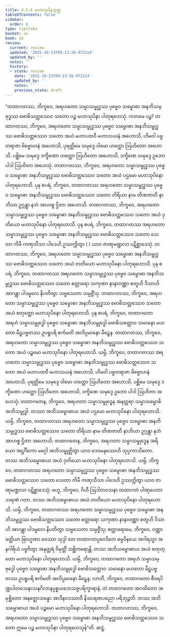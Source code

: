```yaml
---
title: 4.5.6 မဟာသုပိနသုတ္တ
tableOfContents: false
sidebar:
  order: 6
type: tipitaka
basket: su
book: a5
review:
  current: review
  updated: '2025-10-23T09:13:26.972214'
  updated_by: ''
  notes: ''
  history:
  - state: review
    date: '2025-10-23T09:13:26.972214'
    updated_by: ''
    notes: ''
    previous_state: draft
---
```



<ReviewStatus review={frontmatter.review} showDetails={true} />

<HypothesisAnnotation frontmatter={frontmatter} />

<DynamicBreadcrumb />

<Division number="196" book="a5" e="ch" v="16" p="209">

<Paragraph number="1154" book="a5">
“တထာဂတဿ, ဘိက္ခဝေ, အရဟတော သမ္မာသမ္ဗုဒ္ဓဿ ပုဗ္ဗေဝ သမ္ဗောဓာ အနဘိသမ္ဗုဒ္ဓဿ ဗောဓိသတ္တဿေဝ သတော ပဉ္စ မဟာသုပိနာ ပါတုရဟေသုံ. ကတမေ ပဉ္စ? တထာဂတဿ, ဘိက္ခဝေ, အရဟတော သမ္မာသမ္ဗုဒ္ဓဿ ပုဗ္ဗေဝ သမ္ဗောဓာ အနဘိသမ္ဗုဒ္ဓဿ ဗောဓိသတ္တဿေဝ သတော အယံ မဟာပထဝီ မဟာသယနံ အဟောသိ, ဟိမဝါ ပဗ္ဗတရာဇာ ဗိဗ္ဗောဟနံ အဟောသိ, ပုရတ္ထိမေ သမုဒ္ဒေ ဝါမော ဟတ္ထော ဩဟိတော အဟောသိ, ပစ္ဆိမေ သမုဒ္ဒေ ဒက္ခိဏော ဟတ္ထော ဩဟိတော အဟောသိ, ဒက္ခိဏေ သမုဒ္ဒေ ဥဘော ပါဒါ ဩဟိတာ အဟေသုံ. တထာဂတဿ, ဘိက္ခဝေ, အရဟတော သမ္မာသမ္ဗုဒ္ဓဿ ပုဗ္ဗေဝ သမ္ဗောဓာ အနဘိသမ္ဗုဒ္ဓဿ ဗောဓိသတ္တဿေဝ သတော အယံ ပဌမော မဟာသုပိနော ပါတုရဟောသိ.
</Paragraph>

<Paragraph number="1155" book="a5">
ပုန စပရံ, ဘိက္ခဝေ, တထာဂတဿ အရဟတော သမ္မာသမ္ဗုဒ္ဓဿ ပုဗ္ဗေဝ သမ္ဗောဓာ အနဘိသမ္ဗုဒ္ဓဿ ဗောဓိသတ္တဿေဝ သတော တိရိယာ နာမ တိဏဇာတိ နာဘိယာ ဥဂ္ဂန္တွာ နဘံ အာဟစ္စ ဌိတာ အဟောသိ. တထာဂတဿ, ဘိက္ခဝေ, အရဟတော သမ္မာသမ္ဗုဒ္ဓဿ ပုဗ္ဗေဝ သမ္ဗောဓာ အနဘိသမ္ဗုဒ္ဓဿ ဗောဓိသတ္တဿေဝ သတော အယံ ဒုတိယော မဟာသုပိနော ပါတုရဟောသိ.
</Paragraph>

<Paragraph number="1156" book="a5">
ပုန စပရံ, ဘိက္ခဝေ, တထာဂတဿ အရဟတော သမ္မာသမ္ဗုဒ္ဓဿ ပုဗ္ဗေဝ သမ္ဗောဓာ အနဘိသမ္ဗုဒ္ဓဿ ဗောဓိသတ္တဿေဝ သတော သေတာ ကိမီ ကဏှသီသာ ပါဒေဟိ ဥဿက္ကိတွာ ( ) ယာဝ ဇာဏုမဏ္ဍလာ ပဋိစ္ဆာဒေသုံ. တထာဂတဿ, ဘိက္ခဝေ, အရဟတော သမ္မာသမ္ဗုဒ္ဓဿ ပုဗ္ဗေဝ သမ္ဗောဓာ အနဘိသမ္ဗုဒ္ဓဿ ဗောဓိသတ္တဿေဝ သတော အယံ တတိယော မဟာသုပိနော ပါတုရဟောသိ.
</Paragraph>

<Paragraph number="1157" book="a5">
ပုန စပရံ, ဘိက္ခဝေ, တထာဂတဿ အရဟတော သမ္မာသမ္ဗုဒ္ဓဿ ပုဗ္ဗေဝ သမ္ဗောဓာ အနဘိသမ္ဗုဒ္ဓဿ ဗောဓိသတ္တဿေဝ သတော စတ္တာရော သကုဏာ နာနာဝဏ္ဏာ စတူဟိ ဒိသာဟိ အာဂန္တွာ ပါဒမူလေ နိပတိတွာ သဗ္ဗသေတာ သမ္ပဇ္ဇိံသု. တထာဂတဿ, ဘိက္ခဝေ, အရဟတော သမ္မာသမ္ဗုဒ္ဓဿ ပုဗ္ဗေဝ သမ္ဗောဓာ အနဘိသမ္ဗုဒ္ဓဿ ဗောဓိသတ္တဿေဝ သတော အယံ စတုတ္ထော မဟာသုပိနော ပါတုရဟောသိ.
</Paragraph>

<Paragraph number="1158" book="a5">
ပုန စပရံ, ဘိက္ခဝေ, တထာဂတော အရဟံ သမ္မာသမ္ဗုဒ္ဓေါ ပုဗ္ဗေဝ သမ္ဗောဓာ အနဘိသမ္ဗုဒ္ဓေါ ဗောဓိသတ္တောဝ သမာနော မဟတော မီဠှပဗ္ဗတဿ ဥပရူပရိ စင်္ကမတိ အလိပ္ပမာနော မီဠှေန. တထာဂတဿ, ဘိက္ခဝေ, အရဟတော သမ္မာသမ္ဗုဒ္ဓဿ ပုဗ္ဗေဝ သမ္ဗောဓာ အနဘိသမ္ဗုဒ္ဓဿ ဗောဓိသတ္တဿေဝ သတော အယံ ပဉ္စမော မဟာသုပိနော ပါတုရဟောသိ.
</Paragraph>

<Paragraph number="1159" book="a5">
ယမ္ပိ, ဘိက္ခဝေ, တထာဂတဿ အရဟတော သမ္မာသမ္ဗုဒ္ဓဿ ပုဗ္ဗေဝ သမ္ဗောဓာ အနဘိသမ္ဗုဒ္ဓဿ ဗောဓိသတ္တဿေဝ သတော အယံ မဟာပထဝီ မဟာသယနံ အဟောသိ, ဟိမဝါ ပဗ္ဗတရာဇာ ဗိဗ္ဗောဟနံ အဟောသိ, ပုရတ္ထိမေ သမုဒ္ဒေ ဝါမော ဟတ္ထော ဩဟိတော အဟောသိ, ပစ္ဆိမေ သမုဒ္ဒေ ဒက္ခိဏော ဟတ္ထော ဩဟိတော အဟောသိ, ဒက္ခိဏေ သမုဒ္ဒေ ဥဘော ပါဒါ ဩဟိတာ အဟေသုံ; တထာဂတေန, ဘိက္ခဝေ, အရဟတာ သမ္မာသမ္ဗုဒ္ဓေန အနုတ္တရာ သမ္မာသမ္ဗောဓိ အဘိသမ္ဗုဒ္ဓါ. တဿာ အဘိသမ္ဗောဓာယ အယံ ပဌမော မဟာသုပိနော ပါတုရဟောသိ.
</Paragraph>

<Paragraph number="1160" book="a5">
ယမ္ပိ, ဘိက္ခဝေ, တထာဂတဿ အရဟတော သမ္မာသမ္ဗုဒ္ဓဿ ပုဗ္ဗေဝ သမ္ဗောဓာ အနဘိသမ္ဗုဒ္ဓဿ ဗောဓိသတ္တဿေဝ သတော တိရိယာ နာမ တိဏဇာတိ နာဘိယာ ဥဂ္ဂန္တွာ နဘံ အာဟစ္စ ဌိတာ အဟောသိ; တထာဂတေန, ဘိက္ခဝေ, အရဟတာ သမ္မာသမ္ဗုဒ္ဓေန အရိယော အဋ္ဌင်္ဂိကော မဂ္ဂေါ အဘိသမ္ဗုဇ္ဈိတွာ ယာဝ ဒေဝမနုဿေဟိ သုပ္ပကာသိတော. တဿ အဘိသမ္ဗောဓာယ အယံ ဒုတိယော မဟာသုပိနော ပါတုရဟောသိ.
</Paragraph>

<Paragraph number="1161" book="a5">
ယမ္ပိ, ဘိက္ခဝေ, တထာဂတဿ အရဟတော သမ္မာသမ္ဗုဒ္ဓဿ ပုဗ္ဗေဝ သမ္ဗောဓာ အနဘိသမ္ဗုဒ္ဓဿ ဗောဓိသတ္တဿေဝ သတော သေတာ ကိမီ ကဏှသီသာ ပါဒေဟိ ဥဿက္ကိတွာ ယာဝ ဇာဏုမဏ္ဍလာ ပဋိစ္ဆာဒေသုံ; ဗဟူ, ဘိက္ခဝေ, ဂိဟီ ဩဒါတဝသနာ တထာဂတံ ပါဏုပေတာ သရဏံ ဂတာ. တဿ အဘိသမ္ဗောဓာယ အယံ တတိယော မဟာသုပိနော ပါတုရဟောသိ.
</Paragraph>

<Paragraph number="1162" book="a5">
ယမ္ပိ, ဘိက္ခဝေ, တထာဂတဿ အရဟတော သမ္မာသမ္ဗုဒ္ဓဿ ပုဗ္ဗေဝ သမ္ဗောဓာ အနဘိသမ္ဗုဒ္ဓဿ ဗောဓိသတ္တဿေဝ သတော စတ္တာရော သကုဏာ နာနာဝဏ္ဏာ စတူဟိ ဒိသာဟိ အာဂန္တွာ ပါဒမူလေ နိပတိတွာ သဗ္ဗသေတာ သမ္ပဇ္ဇိံသု; စတ္တာရောမေ, ဘိက္ခဝေ, ဝဏ္ဏာ ခတ္တိယာ ဗြာဟ္မဏာ ဝေဿာ သုဒ္ဒါ တေ တထာဂတပ္ပဝေဒိတေ ဓမ္မဝိနယေ အဂါရသ္မာ အနဂါရိယံ ပဗ္ဗဇိတွာ အနုတ္တရံ ဝိမုတ္တိံ သစ္ဆိကရောန္တိ. တဿ အဘိသမ္ဗောဓာယ အယံ စတုတ္ထော မဟာသုပိနော ပါတုရဟောသိ.
</Paragraph>

<Paragraph number="1163" book="a5">
ယမ္ပိ, ဘိက္ခဝေ, တထာဂတော အရဟံ သမ္မာသမ္ဗုဒ္ဓေါ ပုဗ္ဗေဝ သမ္ဗောဓာ အနဘိသမ္ဗုဒ္ဓေါ ဗောဓိသတ္တောဝ သမာနော မဟတော မီဠှပဗ္ဗတဿ ဥပရူပရိ စင်္ကမတိ အလိပ္ပမာနော မီဠှေန; လာဘီ, ဘိက္ခဝေ, တထာဂတော စီဝရပိဏ္ဍပါတသေနာသနဂိလာနပ္ပစ္စယဘေသဇ္ဇပရိက္ခာရာနံ, တံ တထာဂတော အဂထိတော အမုစ္ဆိတော အနဇ္ဈောသန္နော အာဒီနဝဒဿာဝီ နိဿရဏပညော ပရိဘုဉ္ဇတိ. တဿ အဘိသမ္ဗောဓာယ အယံ ပဉ္စမော မဟာသုပိနော ပါတုရဟောသိ.
</Paragraph>

<Paragraph number="1164" book="a5">
တထာဂတဿ, ဘိက္ခဝေ, အရဟတော သမ္မာသမ္ဗုဒ္ဓဿ ပုဗ္ဗေဝ သမ္ဗောဓာ အနဘိသမ္ဗုဒ္ဓဿ ဗောဓိသတ္တဿေဝ သတော ဣမေ ပဉ္စ မဟာသုပိနာ ပါတုရဟေသုန်”တိ.

</Paragraph>
</Division>

<Paragraph number="1165" type="center" book="a5">
ဆဋ္ဌံ.
</Paragraph>
